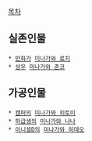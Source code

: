 [[목차]]

== 실존인물 ==
 * [[만화가]] [[미나가와 료지]]
 * [[성우]] [[미나가와 준코]]

== 가공인물 ==
 * [[캠퍼]]의 [[미나가와 히토미]]
 * [[하급생]]의 [[미나가와 나나]]
 * [[이니셜D]]의 [[미나가와 히데오]]

